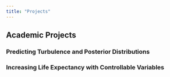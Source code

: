 ```yaml
---
title: "Projects"
---
```


## Academic Projects

### Predicting Turbulence and Posterior Distributions

### Increasing Life Expectancy with Controllable Variables